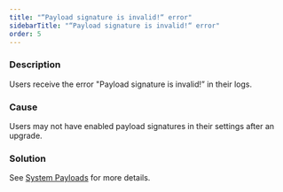 ```yaml
---
title: "“Payload signature is invalid!“ error"
sidebarTitle: "“Payload signature is invalid!“ error"
order: 5
---
```


### Description

Users receive the error "Payload signature is invalid!” in their logs.

### Cause

Users may not have enabled payload signatures in their settings after an upgrade.

### Solution

See [System Payloads](/tyk-configuration-reference/securing-system-payloads) for more details.